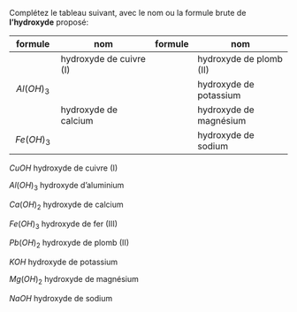 :::::: {.Exercise-container}
::: {.Exercise data-latex=""}

Complétez le tableau suivant, avec le nom ou la formule brute de **l'hydroxyde** proposé:

:::

|   formule   | nom                     | formule | nom                     |
| :---------: | ----------------------- | :-----: | ----------------------- |
|             | hydroxyde de cuivre (I) |         | hydroxyde de plomb (II) |
| $Al(OH)_3$  |                         |         | hydroxyde de potassium  |
|             | hydroxyde de calcium    |         | hydroxyde de magnésium  |
| $Fe(OH)_3$  |                         |         | hydroxyde de sodium     |


::::::

:::::: {.Answer data-latex=""}

::: {.multicols data-latex="{2}"}

$CuOH$ hydroxyde de cuivre (I)

$Al(OH)_3$ hydroxyde d'aluminium

$Ca(OH)_2$ hydroxyde de calcium

$Fe(OH)_3$ hydroxyde de fer (III)

$Pb(OH)_2$ hydroxyde de plomb (II)

$KOH$ hydroxyde de potassium

$Mg(OH)_2$ hydroxyde de magnésium

$NaOH$ hydroxyde de sodium

:::

::::::
